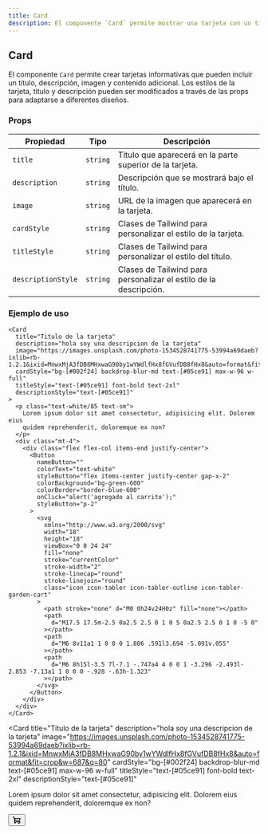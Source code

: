 ```yaml
---
title: Card
description: El componente `Card` permite mostrar una tarjeta con un título, descripción, imagen, y contenido adicional. Es completamente personalizable en cuanto a estilo y funcionalidad.
---
```



## Card

El componente `Card` permite crear tarjetas informativas que pueden incluir un título, descripción, imagen y contenido adicional. Los estilos de la tarjeta, título y descripción pueden ser modificados a través de las props para adaptarse a diferentes diseños.

### Props

| Propiedad           | Tipo     | Descripción                                                                |
|---------------------|----------|----------------------------------------------------------------------------|
| `title`             | `string` | Título que aparecerá en la parte superior de la tarjeta.                    |
| `description`       | `string` | Descripción que se mostrará bajo el título.                                 |
| `image`             | `string` | URL de la imagen que aparecerá en la tarjeta.                               |
| `cardStyle`         | `string` | Clases de Tailwind para personalizar el estilo de la tarjeta.               |
| `titleStyle`        | `string` | Clases de Tailwind para personalizar el estilo del título.                  |
| `descriptionStyle`  | `string` | Clases de Tailwind para personalizar el estilo de la descripción.           |

### Ejemplo de uso

```astro
<Card
  title="Titulo de la tarjeta"
  description="hola soy una descripcion de la tarjeta"
  image="https://images.unsplash.com/photo-1534528741775-53994a69daeb?ixlib=rb-1.2.1&ixid=MnwxMjA3fDB8MHxwaG90by1wYWdlfHx8fGVufDB8fHx8&auto=format&fit=crop&w=687&q=80"
  cardStyle="bg-[#002f24] backdrop-blur-md text-[#05ce91] max-w-96 w-full"
  titleStyle="text-[#05ce91] font-bold text-2xl"
  descriptionStyle="text-[#05ce91]"
>
  <p class="text-white/85 text-sm">
    Lorem ipsum dolor sit amet consectetur, adipisicing elit. Dolorem eius
    quidem reprehenderit, doloremque ex non?
  </p>
  <div class="mt-4">
    <div class="flex flex-col items-end justify-center">
      <Button
        nameButton=""
        colorText="text-white"
        styleButton="flex items-center justify-center gap-x-2"
        colorBackground="bg-green-600"
        colorBorder="border-blue-600"
        onClick="alert('agregado al carrito');"
        styleButton="p-2"
      >
        <svg
          xmlns="http://www.w3.org/2000/svg"
          width="18"
          height="18"
          viewBox="0 0 24 24"
          fill="none"
          stroke="currentColor"
          stroke-width="2"
          stroke-linecap="round"
          stroke-linejoin="round"
          class="icon icon-tabler icon-tabler-outline icon-tabler-garden-cart"
        >
          <path stroke="none" d="M0 0h24v24H0z" fill="none"></path>
          <path
            d="M17.5 17.5m-2.5 0a2.5 2.5 0 1 0 5 0a2.5 2.5 0 1 0 -5 0"
          ></path>
          <path
            d="M6 8v11a1 1 0 0 0 1.806 .591l3.694 -5.091v.055"
          ></path>
          <path
            d="M6 8h15l-3.5 7l-7.1 -.747a4 4 0 0 1 -3.296 -2.493l-2.853 -7.13a1 1 0 0 0 -.928 -.63h-1.323"
          ></path>
        </svg>
      </Button>
    </div>
  </div>
</Card>
```
<Card
  title="Titulo de la tarjeta"
  description="hola soy una descripcion de la tarjeta"
  image="https://images.unsplash.com/photo-1534528741775-53994a69daeb?ixlib=rb-1.2.1&ixid=MnwxMjA3fDB8MHxwaG90by1wYWdlfHx8fGVufDB8fHx8&auto=format&fit=crop&w=687&q=80"
  cardStyle="bg-[#002f24] backdrop-blur-md text-[#05ce91] max-w-96 w-full"
  titleStyle="text-[#05ce91] font-bold text-2xl"
  descriptionStyle="text-[#05ce91]"
>
  <p class="text-white/85 text-sm">
    Lorem ipsum dolor sit amet consectetur, adipisicing elit. Dolorem eius
    quidem reprehenderit, doloremque ex non?
  </p>
  <div class="mt-4">
    <div class="flex flex-col items-end justify-center">
      <Button
        nameButton=""
        colorText="text-white"
        styleButton="flex items-center justify-center gap-x-2 p-2 w-24"
        colorBackground="bg-green-600"
        colorBorder="border-blue-600"
        onClick="alert('agregado al carrito');"
      >
        <svg
          xmlns="http://www.w3.org/2000/svg"
          width="18"
          height="18"
          viewBox="0 0 24 24"
          fill="none"
          stroke="currentColor"
          stroke-width="2"
          stroke-linecap="round"
          stroke-linejoin="round"
          class="icon icon-tabler icon-tabler-outline icon-tabler-garden-cart"
        >
          <path stroke="none" d="M0 0h24v24H0z" fill="none"></path>
          <path
            d="M17.5 17.5m-2.5 0a2.5 2.5 0 1 0 5 0a2.5 2.5 0 1 0 -5 0"
          ></path>
          <path
            d="M6 8v11a1 1 0 0 0 1.806 .591l3.694 -5.091v.055"
          ></path>
          <path
            d="M6 8h15l-3.5 7l-7.1 -.747a4 4 0 0 1 -3.296 -2.493l-2.853 -7.13a1 1 0 0 0 -.928 -.63h-1.323"
          ></path>
        </svg>
      </Button>
    </div>
  </div>
</Card>